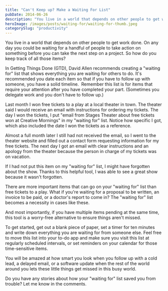 ```yaml
---
title: "Can't Keep up? Make a Waiting For List"
pubDate: 2014-06-26
description: "You live in a world that depends on other people to get work done. On any day you could be waiting for a handful of people to take action"
heroImage: /images/posts/waiting-for/waiting-for-thumb.jpeg
categorySlug: "productivity"
---
```


You live in a world that depends on other people to get work done. On any day you could be waiting for a handful of people to take action on something before you can take the next step on a project. So how do you keep track of all those items?

In Getting Things Done (GTD), David Allen recommends creating a "waiting for" list that shows everything you are waiting for others to do. It's recommended you date each item so that if you have to follow up with someone, you have a solid timeline.  Remember this list is for items that require your attention after you have completed your part. (Sometimes you delegate work and you don't have to follow up.)

Last month I won free tickets to a play at a local theater in town. The theater said I would receive an email with instructions for ordering my tickets. The day I won the tickets, I put "email from Stages Theater about free tickets won at Creative Mornings" in my "waiting for" list. Notice how specific I got, which also included the date I won the tickets as a reference.

Almost a full month later I still had not received the email, so I went to the theater website and filled out a contact form requesting information for my free tickets. The next day I got an email with clear instructions and an apology from the theater because the person in charge of my tickets was on vacation.

If I had not put this item on my "waiting for" list, I might have forgotten about the show. Thanks to this helpful tool, I was able to see a great show because it wasn't forgotten.

There are more important items that can go on your "waiting for" list than free tickets to a play. What if you're waiting for a proposal to be written, an invoice to be paid, or a doctor's report to come in? The "waiting for" list becomes a necessity in cases like these.

And most importantly, if you have multiple items pending at the same time, this tool is a worry-free alternative to ensure things aren't missed.

To get started, get out a blank piece of paper, set a timer for ten minutes and write down everything you are waiting for from someone else. Feel free to move this list into your to-do app and make sure you visit this list at regularly scheduled intervals, or set reminders on your calendar for those time-sensitive items.

You will be amazed at how smart you look when you follow up with a cold lead, a delayed email, or a software update when the rest of the world around you lets these little things get missed in this busy world.

Do you have any stories about how your "waiting for" list saved you from trouble? Let me know in the comments.
